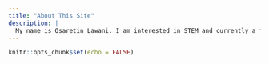 ```yaml
---
title: "About This Site"
description: |
  My name is Osaretin Lawani. I am interested in STEM and currently a junior at Princess Anne High School. You can reach me at osap.lawani@gmail.com
---
```


```r
knitr::opts_chunk$set(echo = FALSE)
```

